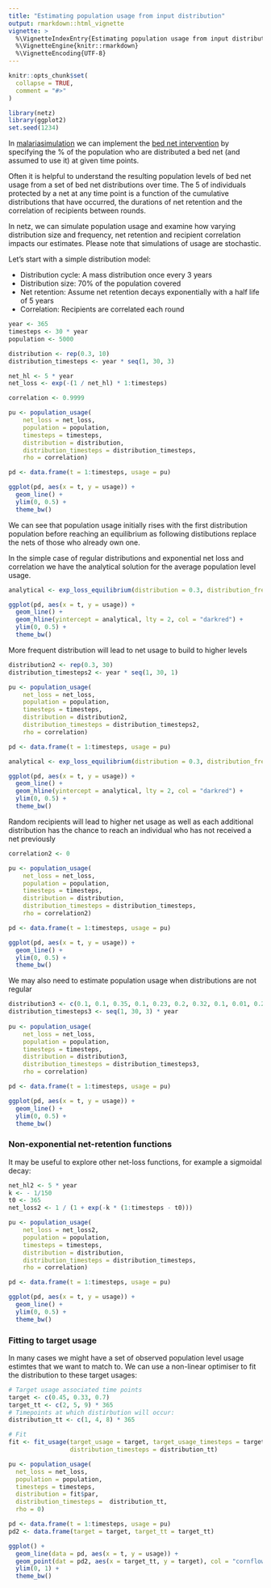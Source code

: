 ```yaml
---
title: "Estimating population usage from input distribution"
output: rmarkdown::html_vignette
vignette: >
  %\VignetteIndexEntry{Estimating population usage from input distribution}
  %\VignetteEngine{knitr::rmarkdown}
  %\VignetteEncoding{UTF-8}
---
```


```r
knitr::opts_chunk$set(
  collapse = TRUE,
  comment = "#>"
)
```

```r
library(netz)
library(ggplot2)
set.seed(1234)
```

In [malariasimulation](https://mrc-ide.github.io/malariasimulation/) we can implement the [bed net intervention](https://mrc-ide.github.io/malariasimulation/articles/VectorControl.html) by specifying
the % of the population who are distributed a bed net (and assumed to use it) at
given time points.

Often it is helpful to understand the resulting population levels of bed net usage from a set of 
bed net distributions over time. The 5 of individuals protected by a net at any time point is a 
function of the cumulative distributions that have occurred, the durations of net retention and the
correlation of recipients between rounds.

In netz, we can simulate population usage and examine how varying distribution size and frequency,
net retention and recipient correlation impacts our estimates. Please note that simulations of usage
are stochastic.

Let's start with a simple distribution model:

* Distribution cycle: A mass distribution once every 3 years
* Distribution size: 70% of the population covered
* Net retention: Assume net retention decays exponentially with a half life of 5 years
* Correlation: Recipients are correlated each round

```r
year <- 365
timesteps <- 30 * year
population <- 5000

distribution <- rep(0.3, 10)
distribution_timesteps <- year * seq(1, 30, 3)

net_hl <- 5 * year
net_loss <- exp(-(1 / net_hl) * 1:timesteps)

correlation <- 0.9999

pu <- population_usage(
    net_loss = net_loss,
    population = population,
    timesteps = timesteps,
    distribution = distribution,
    distribution_timesteps = distribution_timesteps,
    rho = correlation)

pd <- data.frame(t = 1:timesteps, usage = pu)

ggplot(pd, aes(x = t, y = usage)) +
  geom_line() +
  ylim(0, 0.5) +
  theme_bw()

```

We can see that population usage initially rises with the first distribution population before reaching an equilibrium as following distibutions replace the nets of those who already own one.

In the simple case of regular distributions and exponential net loss and correlation we have the
analytical solution for the average population level usage.

```r
analytical <- exp_loss_equilibrium(distribution = 0.3, distribution_frequency = 3, net_loss_hl = 5)

ggplot(pd, aes(x = t, y = usage)) +
  geom_line() +
  geom_hline(yintercept = analytical, lty = 2, col = "darkred") +
  ylim(0, 0.5) +
  theme_bw()
```

More frequent distribution will lead to net usage to build to higher levels

```r
distribution2 <- rep(0.3, 30)
distribution_timesteps2 <- year * seq(1, 30, 1)

pu <- population_usage(
    net_loss = net_loss,
    population = population,
    timesteps = timesteps,
    distribution = distribution2,
    distribution_timesteps = distribution_timesteps2,
    rho = correlation)

pd <- data.frame(t = 1:timesteps, usage = pu)

analytical <- exp_loss_equilibrium(distribution = 0.3, distribution_frequency = 1, net_loss_hl = 5)

ggplot(pd, aes(x = t, y = usage)) +
  geom_line() +
  geom_hline(yintercept = analytical, lty = 2, col = "darkred") +
  ylim(0, 0.5) +
  theme_bw()

```
Random recipients will lead to higher net usage as well as each additional distribution has the chance to reach an individual who has not received a net previously

```r
correlation2 <- 0

pu <- population_usage(
    net_loss = net_loss,
    population = population,
    timesteps = timesteps,
    distribution = distribution,
    distribution_timesteps = distribution_timesteps,
    rho = correlation2)

pd <- data.frame(t = 1:timesteps, usage = pu)

ggplot(pd, aes(x = t, y = usage)) +
  geom_line() +
  ylim(0, 0.5) +
  theme_bw()
```

We may also need to estimate population usage when distributions are not regular

```r
distribution3 <- c(0.1, 0.1, 0.35, 0.1, 0.23, 0.2, 0.32, 0.1, 0.01, 0.2)
distribution_timesteps3 <- seq(1, 30, 3) * year
  
pu <- population_usage(
    net_loss = net_loss,
    population = population,
    timesteps = timesteps,
    distribution = distribution3,
    distribution_timesteps = distribution_timesteps3,
    rho = correlation)

pd <- data.frame(t = 1:timesteps, usage = pu)

ggplot(pd, aes(x = t, y = usage)) +
  geom_line() +
  ylim(0, 0.5) +
  theme_bw()
```

### Non-exponential net-retention functions

It may be useful to explore other net-loss functions, for example a sigmoidal decay:

```r
net_hl2 <- 5 * year
k <- - 1/150
t0 <- 365
net_loss2 <- 1 / (1 + exp(-k * (1:timesteps - t0)))

pu <- population_usage(
    net_loss = net_loss2,
    population = population,
    timesteps = timesteps,
    distribution = distribution,
    distribution_timesteps = distribution_timesteps,
    rho = correlation)

pd <- data.frame(t = 1:timesteps, usage = pu)

ggplot(pd, aes(x = t, y = usage)) +
  geom_line() +
  ylim(0, 0.5) +
  theme_bw()

```

### Fitting to target usage

In many cases we might have a set of observed population level usage estimtes that we want to match to.
We can use a non-linear optimiser to fit the distribution to these target usages:

```r
# Target usage associated time points
target <- c(0.45, 0.33, 0.7)
target_tt <- c(2, 5, 9) * 365
# Timepoints at which distirbution will occur:
distribution_tt <- c(1, 4, 8) * 365

# Fit
fit <- fit_usage(target_usage = target, target_usage_timesteps = target_tt,
                 distribution_timesteps = distribution_tt)

pu <- population_usage(
  net_loss = net_loss,
  population = population,
  timesteps = timesteps,
  distribution = fit$par,
  distribution_timesteps =  distribution_tt,
  rho = 0)

pd <- data.frame(t = 1:timesteps, usage = pu)
pd2 <- data.frame(target = target, target_tt = target_tt)

ggplot() +
  geom_line(data = pd, aes(x = t, y = usage)) +
  geom_point(dat = pd2, aes(x = target_tt, y = target), col = "cornflowerblue", size = 3) +
  ylim(0, 1) +
  theme_bw()


```